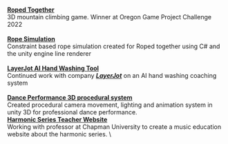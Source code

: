 \
[**Roped Together**](/projects/RopedTogether)\
3D mountain climbing game. Winner at Oregon Game Project Challenge 2022\
\
[**Rope Simulation**](/projects/RopeSim)\
Constraint based rope simulation created for Roped together using C# and the unity engine line renderer\
\
[**LayerJot AI Hand Washing Tool**](/projects/LayerJot)\
Continued work with company [***LayerJot***](https://www.layerjot.com/) on an AI hand washing coaching system\
\
[**Dance Performance 3D procedural system**](/projects/Dance)\
Created procedural camera movement, lighting and animation system in unity 3D for professional dance performance.
\
[**Harmonic Series Teacher Website**](/projects/HarmonicSeries)\
Working with professor at Chapman University to create a music education website about the harmonic series.
\